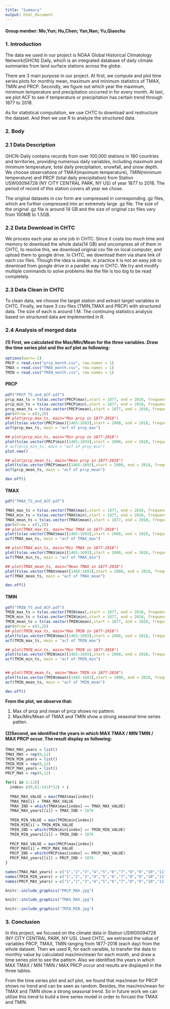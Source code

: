 ---
title: "Summary"
output: html_document
---

#### Group menber:  Mo,Yun; Hu,Chen; Yan,Nan; Yu,Qiaochu

### 1. Introduction

The data we used in our project is NOAA Global Historical Climatology Network(GHCN) Daily, which is an integrated database of daily climate summaries from land surface stations across the globe. 

There are 3 main purpose in our project. At first, we compute and plot time series plots for monthly mean, maximum and minimum statistics of TMAX, TMIN and PRCP.  Secondly,  we figure out which year the maximum, minimum temperature and precipitation occurred in for every month. At last, we plot ACF to see if temperature or precipitation has certain trend through 1877 to 2018.

As for statistical computation, we use CHTC to download and restructure the dataset. And then we use R to analyze the structured data.

### 2. Body

### 2.1 Data Description

GHCN-Daily contains records from over 100,000 stations in 180 countries and territories, providing numerous daily variables, including maximum and minimum temperature, total daily precipitation, snowfall, and snow depth. We choose observations of TMAX(maximum temperature), TMIN(minimum temperature) and PRCP (total daily precipitation) from Station USW00094728 (NY CITY CENTRAL PARK, NY US) of year 1877 to 2018. The period of record of this station covers all year we chose. 

The original datasets in csv form are compressed in corresponding .gz files, which are further compressed into an extremely large .gz file. The size of the original .gz file is around 14 GB and the size of original csv files vary from 100MB to 1.5GB. 

### 2.2 Data Download in CHTC

We process each year as one job in CHTC. Since it costs too much time and memory to download the whole data(14 GB) and uncompress all of them in CHTC, to resolve this, we download original csv file on local computer, and upload them to google drive. In CHTC, we download them via share link of each csv files. Though the idea is simple, in practice it is not an easy job to download from google drive in a parallel way in CHTC. We try and modify multiple commands to solve problems like the file is too big to be read completely.


### 2.3 Data Clean in CHTC

To clean data, we choose the target station and extract target variables in CHTC. Finally, we have 3 csv files (TMIN,TMAX and PRCP) with structured data. The size of each is around 1 M. The continuing statistics analysis based on structured data are implemented in R.


### 2.4 Analysis of merged data
 
#### (1) First, we calculated the Max/Min/Mean for the three variables. Draw the time series plot and the acf plot as following: 

```{r,echo=FALSE}
options(warn=-1)
PRCP = read.csv("prcp_month.csv", row.names = 1)
TMAX = read.csv("TMAX_month.csv", row.names = 1)
TMIN = read.csv("TMIN_month.csv", row.names = 1)
```


#### PRCP

```{r, echo=FALSE}
pdf("PRCP_TS_and_ACF.pdf") 
prcp_max_ts = ts(as.vector(PRCP$max),start = 1877, end = 2018, frequency = 12)
prcp_min_ts = ts(as.vector(PRCP$min),start = 1877, end = 2018, frequency = 12)
prcp_mean_ts = ts(as.vector(PRCP$mean),start = 1877, end = 2018, frequency = 12)
par(mfrow = c(3,2))
## plot(prcp_max_ts, main="Max prcp in 1877-2018")
plot(ts(as.vector(PRCP$max)[1465:1693],start = 2000, end = 2018, frequency = 12) ,ylab="Max prcp", main="Max prcp in 2000-2018")
acf(prcp_max_ts, main = "acf of prcp_max")

## plot(prcp_min_ts, main="Min prcp in 1877-2018")
plot(ts(as.vector(PRCP$min)[1465:1693],start = 2000, end = 2018, frequency = 12) ,ylab="Max prcp", main="Min prcp in 2000-2018")
# acf(prcp_min_ts, main = "acf of prcp_min")
plot.new()

## plot(prcp_mean_ts, main="Mean prcp in 1877-2018")
plot(ts(as.vector(PRCP$mean)[1465:1693],start = 2000, end = 2018, frequency = 12) ,ylab="Max prcp",main="Mean prcp in 2000-2018")
acf(prcp_mean_ts, main = "acf of prcp_mean")

dev.off()
```


#### TMAX
```{r, echo=FALSE}

pdf("TMAX_TS_and_ACF.pdf")

TMAX_max_ts = ts(as.vector(TMAX$max),start = 1877, end = 2018, frequency = 12)
TMAX_min_ts = ts(as.vector(TMAX$min),start = 1877, end = 2018, frequency = 12)
TMAX_mean_ts = ts(as.vector(TMAX$mean),start = 1877, end = 2018, frequency = 12)
par(mfrow = c(3,2))
## plot(TMAX_max_ts, main="Max TMAX in 1877-2018")
plot(ts(as.vector(TMAX$max)[1465:1693],start = 2000, end = 2018, frequency = 12) ,ylab="Max TMAX", main="Max TMAX in 2000-2018")
acf(TMAX_max_ts, main = "acf of TMAX_max")

## plot(TMAX_min_ts, main="Min TMAX in 1877-2018")
plot(ts(as.vector(TMAX$min)[1465:1693],start = 2000, end = 2018, frequency = 12) ,ylab="Max TMAX", main="Min TMAX in 2000-2018")
acf(TMAX_min_ts, main = "acf of TMAX_min")

## plot(TMAX_mean_ts, main="Mean TMAX in 1877-2018")
plot(ts(as.vector(TMAX$mean)[1465:1693],start = 2000, end = 2018, frequency = 12) ,ylab="Max TMAX",main="Mean TMAX in 2000-2018")
acf(TMAX_mean_ts, main = "acf of TMAX_mean")

dev.off()
```

#### TMIN
```{r, echo=FALSE}
pdf("TMIN_TS_and_ACF.pdf")
TMIN_max_ts = ts(as.vector(TMIN$max),start = 1877, end = 2018, frequency = 12)
TMIN_min_ts = ts(as.vector(TMIN$min),start = 1877, end = 2018, frequency = 12)
TMIN_mean_ts = ts(as.vector(TMIN$mean),start = 1877, end = 2018, frequency = 12)
par(mfrow = c(3,2))
## plot(TMIN_max_ts, main="Max TMIN in 1877-2018")
plot(ts(as.vector(TMIN$max)[1465:1693],start = 2000, end = 2018, frequency = 12) ,ylab="Max TMIN", main="Max TMIN in 2000-2018")
acf(TMIN_max_ts, main = "acf of TMIN_max")

## plot(TMIN_min_ts, main="Min TMIN in 1877-2018")
plot(ts(as.vector(TMIN$min)[1465:1693],start = 2000, end = 2018, frequency = 12) ,ylab="Max TMIN", main="Min TMIN in 2000-2018")
acf(TMIN_min_ts, main = "acf of TMIN_min")


## plot(TMIN_mean_ts, main="Mean TMIN in 1877-2018")
plot(ts(as.vector(TMIN$mean)[1465:1693],start = 2000, end = 2018, frequency = 12) ,ylab="Max TMIN",main="Mean TMIN in 2000-2018")
acf(TMIN_mean_ts, main = "acf of TMIN_mean")

dev.off()
```

**From the plot, we observe that:**

1. Max of prcp and mean of prcp shows no pattern.
2. Max/Min/Mean of TMAX and TMIN show a strong seasonal time series patten.


#### (2)Second, we identified the years in which MAX TMAX / MIN TMIN / MAX PRCP occur. The result display as following:


```{r,echo=FALSE}
TMAX_MAX_years = list()
TMAX_MAX = rep(0,12)
TMIN_MIN_years = list()
TMIN_MIN = rep(0,12)
PRCP_MAX_years = list()
PRCP_MAX = rep(0,12)

for(i in 1:12){
  index= c(0,(1:141)*12) + i
  
  TMAX_MAX_VALUE = max(TMAX$max[index])
  TMAX_MAX[i] = TMAX_MAX_VALUE
  TMAX_IND = which(TMAX$max[index] == TMAX_MAX_VALUE)
  TMAX_MAX_years[[i]] = TMAX_IND + 1876
  
  TMIN_MIN_VALUE = max(TMIN$min[index])
  TMIN_MIN[i] = TMIN_MIN_VALUE
  TMIN_IND = which(TMIN$min[index] == TMIN_MIN_VALUE)
  TMIN_MIN_years[[i]] = TMIN_IND + 1876
  
  PRCP_MAX_VALUE = max(PRCP$max[index])
  PRCP_MAX[i] = PRCP_MAX_VALUE
  PRCP_IND = which(PRCP$max[index] == PRCP_MAX_VALUE)
  PRCP_MAX_years[[i]] = PRCP_IND + 1876
}

names(TMAX_MAX_years) = c("1","2","3","4","5","6","7","8","9","10","11","12")
names(TMIN_MIN_years) = c("1","2","3","4","5","6","7","8","9","10","11","12")
names(PRCP_MAX_years) = c("1","2","3","4","5","6","7","8","9","10","11","12")
```

```{r, echo=FALSE, out.width = '100%'}
knitr::include_graphics("PRCP_MAX.jpg")
```


```{r pressure, echo=FALSE, out.width = '100%'}
knitr::include_graphics("TMAX_MAX.jpg")
```


```{r, echo=FALSE, out.width = '100%'}
knitr::include_graphics("TMIN_MIN.jpg")
```


### 3. Conclusion

In this project, we focused on the climate data in Station USW00094728 (NY CITY CENTRAL PARK, NY US). Used CHTC, we extraced the value of variables PRCP, TMAX, TMIN ranging from 1877-2018 (each day) from the whole dataset. Then we used R, for each varaible, to transfer the data to monthly value by calculated max/min/mean for each month, and draw a time series plot to see the pattern. Also we identified the years in which MAX TMAX / MIN TMIN / MAX PRCP occur and results are displayed in the three tables.

From the time series plot and acf plot, we found that max/mean for PRCP shows no trend and can be seen as random. Besides, the max/min/mean for TMAX and TMIN show a strong seasonal trend. So in future work we can utilize this trend to build a time series model in order to forcast the TMAX and TMIN.


